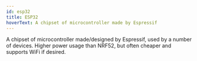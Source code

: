 ```yaml
---
id: esp32
title: ESP32
hoverText: A chipset of microcontroller made by Espressif
---
```


A chipset of microcontroller made/designed by Espressif, used by a number of devices. Higher power usage than NRF52, but often cheaper and supports WiFi if desired.
